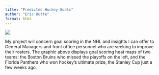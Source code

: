 ```yaml
---
title: "Predicted Hockey Goals"
author: "Eric Butte"
format: html
---
```



![](panthers-bruins-goals.png)

My project will concern goal scoring in the NHL and insights I can offer to General Managers and front office personnel who are seeking to improve their rosters. The graphic above displays goal scoring heat maps of two teams: the Boston Bruins who missed the playoffs on the left, and the Florida Panthers who won hockey's ultimate prize, the Stanley Cup just a few weeks ago. 

